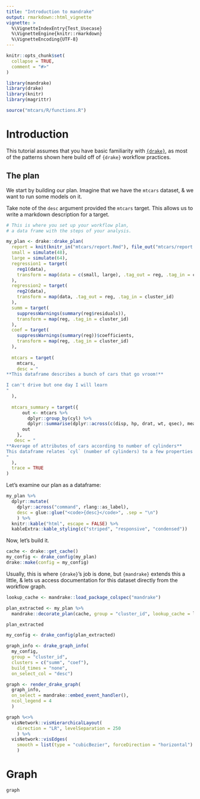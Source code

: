 ```yaml
---
title: "Introduction to mandrake"
output: rmarkdown::html_vignette
vignette: >
  %\VignetteIndexEntry{Test_Usecase}
  %\VignetteEngine{knitr::rmarkdown}
  %\VignetteEncoding{UTF-8}
---
```


```r
knitr::opts_chunk$set(
  collapse = TRUE,
  comment = "#>"
)
```

```r
library(mandrake)
library(drake)
library(knitr)
library(magrittr)

source("mtcars/R/functions.R")
```

# Introduction

This tutorial assumes that you have basic familiarity with [`{drake}`](https://github.com/ropensci/drake),
as most of the patterns shown here build off of `{drake}` workflow practices.

## The plan

We start by building our plan. Imagine that we have the `mtcars` dataset, & we want to run some models on it.

Take note of the `desc` argument provided the `mtcars` target. This allows us to write a markdown description for a target.

```r
# This is where you set up your workflow plan,
# a data frame with the steps of your analysis.

my_plan <- drake::drake_plan(
  report = knit(knitr_in("mtcars/report.Rmd"), file_out("mtcars/report.md"), quiet = TRUE),
  small = simulate(48),
  large = simulate(64),
  regression1 = target(
    reg1(data),
    transform = map(data = c(small, large), .tag_out = reg, .tag_in = cluster_id)
  ),
  regression2 = target(
    reg2(data),
    transform = map(data, .tag_out = reg, .tag_in = cluster_id)
  ),
  summ = target(
    suppressWarnings(summary(reg$residuals)),
    transform = map(reg, .tag_in = cluster_id)
  ),
  coef = target(
    suppressWarnings(summary(reg))$coefficients,
    transform = map(reg, .tag_in = cluster_id)
  ),
  
  mtcars = target(
    mtcars,
    desc = "
**This dataframe describes a bunch of cars that go vroom!**

I can't drive but one day I will learn
"
  ),
  
  mtcars_summary = target({
      out <- mtcars %>%
        dplyr::group_by(cyl) %>%
        dplyr::summarise(dplyr::across(c(disp, hp, drat, wt, qsec), mean))
      out    
    },
   desc = "
**Average of attributes of cars according to number of cylinders** 
This dataframe relates `cyl` (number of cylinders) to a few properties of mtcars
"
  ),
  trace = TRUE
)
```

Let's examine our plan as a dataframe:

```r
my_plan %>% 
  dplyr::mutate(
    dplyr::across("command", rlang::as_label),
    desc = glue::glue("<code>{desc}</code>", .sep = "\n")
    ) %>% 
  knitr::kable("html", escape = FALSE) %>%
  kableExtra::kable_styling(c("striped", "responsive", "condensed"))
```

Now, let's build it.

```r
cache <- drake::get_cache()
my_config <- drake_config(my_plan)
drake::make(config = my_config)

```

Usually, this is where `{drake}`'s job is done, but `{mandrake}` extends this a little, 
& lets us access documentation for this dataset directly from the workflow graph.

```r
lookup_cache <- mandrake::load_package_colspec("mandrake")
```

```r
plan_extracted <- my_plan %>%
  mandrake::decorate_plan(cache, group = "cluster_id", lookup_cache = lookup_cache)
```

```r
plan_extracted
```

```r
my_config <- drake_config(plan_extracted)
```

```r
graph_info <- drake_graph_info(
  my_config, 
  group = "cluster_id", 
  clusters = c("summ", "coef"), 
  build_times = "none",
  on_select_col = "desc")

graph <- render_drake_graph(
  graph_info, 
  on_select = mandrake::embed_event_handler(),
  ncol_legend = 4
  ) 
```
```r
graph %<>%
  visNetwork::visHierarchicalLayout(
    direction = "LR", levelSeparation = 250
    ) %>%
  visNetwork::visEdges(
    smooth = list(type = "cubicBezier", forceDirection = "horizontal")
    )
```

# Graph
```r
graph
```
